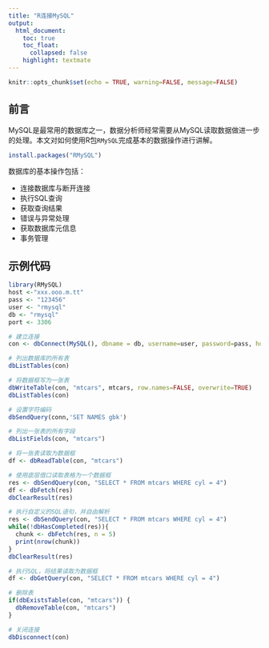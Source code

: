 ```yaml
---
title: "R连接MySQL"
output:
  html_document:
    toc: true
    toc_float: 
      collapsed: false
    highlight: textmate
---
```


```r
knitr::opts_chunk$set(echo = TRUE, warning=FALSE, message=FALSE)
```

## 前言
MySQL是最常用的数据库之一，数据分析师经常需要从MySQL读取数据做进一步的处理。本文对如何使用R包`RMySQL`完成基本的数据操作进行讲解。

``` r
install.packages("RMySQL")
```

数据库的基本操作包括：

- 连接数据库与断开连接
- 执行SQL查询
- 获取查询结果
- 错误与异常处理
- 获取数据库元信息
- 事务管理


## 示例代码

``` r
library(RMySQL)
host <-"xxx.ooo.m.tt"
pass <- "123456"
user <- "rmysql"
db <- "rmysql"
port <- 3306

# 建立连接
con <- dbConnect(MySQL(), dbname = db, username=user, password=pass, host=host, port=port)

# 列出数据库的所有表
dbListTables(con)

# 将数据框写为一张表
dbWriteTable(con, "mtcars", mtcars, row.names=FALSE, overwrite=TRUE)
dbListTables(con)

# 设置字符编码
dbSendQuery(conn,'SET NAMES gbk')

# 列出一张表的所有字段
dbListFields(con, "mtcars")

# 将一张表读取为数据框
df <- dbReadTable(con, "mtcars")

# 使用底层借口读取表格为一个数据框
res <- dbSendQuery(con, "SELECT * FROM mtcars WHERE cyl = 4")
df <- dbFetch(res)
dbClearResult(res)

# 执行自定义的SQL语句，并自由解析
res <- dbSendQuery(con, "SELECT * FROM mtcars WHERE cyl = 4")
while(!dbHasCompleted(res)){
  chunk <- dbFetch(res, n = 5)
  print(nrow(chunk))
}
dbClearResult(res)

# 执行SQL，将结果读取为数据框
df <- dbGetQuery(con, "SELECT * FROM mtcars WHERE cyl = 4")

# 删除表
if(dbExistsTable(con, "mtcars")) {
  dbRemoveTable(con, "mtcars")
}

# 关闭连接
dbDisconnect(con)
```

